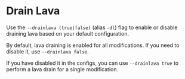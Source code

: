 # Drain Lava

Use the `--drainlava (true|false)` (alias `-dl`) flag to enable or disable draining lava based on your default configuration.

By default, lava draining is enabled for all modifications. If you need to disable it, use `--drainlava false`.

If you have disabled it in the configs, you can use `--drainlava true` to perform a lava drain for a single modification.